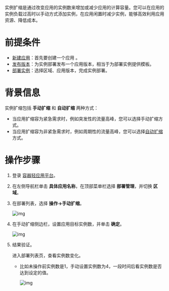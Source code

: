 实例扩缩是通过改变应用的实例数来增加或减少应用的计算容量。您可以在应用的实例负载过高时以手动方式添加实例，在应用闲置时减少实例，能够高效利用应用资源、降低成本。



# **前提条件**

- [新建应用](/qapp/development_guidelines/12312/create-an)：首先要创建一个应用 。
- [发布版本](/qapp/development_guidelines/12314/the-new-application-version)：为实例部署发布一个应用版本，相当于为部署实例提供模板。
- [部署实例](/qapp/development_guidelines/12324/instance-deployment)：选择区域、应用版本，完成实例部署。

### 

# **背景信息**

实例扩缩包括 **手动扩缩** 和 **自动扩缩** 两种方式：

- 当应用扩缩容为紧急需求时，例如突发性的流量高峰，您可以选择手动扩缩方式。
- 当应用扩缩容为非紧急需求时，例如周期性的流量高峰，您可以选择[自动扩缩](/qapp/development_guidelines/12327/automatic-enlarge-shrinks)方式。



# **操作步骤**

1. 登录 [容器轻应用平台](https://portal.qiniu.com/dora/qapp)。

2. 在左侧导航栏单击 **具体应用名称**，在顶部菜单栏选择 **部署管理**，并切换 **区域**。

3. 在部署列表，选择 **操作->手动扩缩**。

   ![img](https://dora-doc.qiniu.com/WX20221103-173032%402x.png)

4. 在手动扩缩侧边栏，设置应用目标实例数，并单击 **确定**。

   ![img](https://dora-doc.qiniu.com/WX20221103-173206%402x.png)

5. 结果验证。

   进入部署列表页，查看实例数变化。

   - 比如未操作前实例数是1，手动设置实例数为4，一段时间后看实例数是否达到设定的值。

     ![img](https://dora-doc.qiniu.com/WX20221103-111707%402x.png)

     

   

